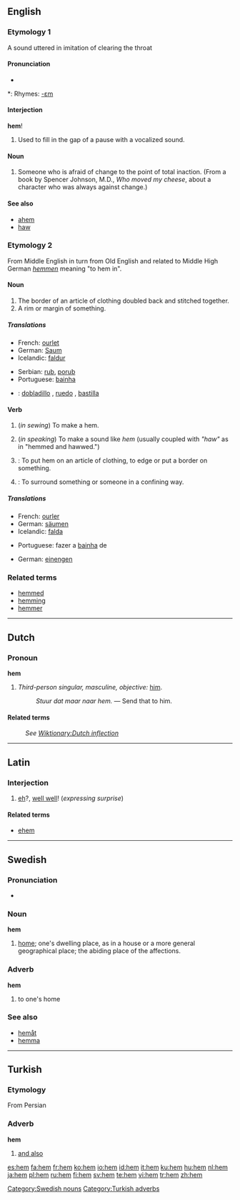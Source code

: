 ==English==

===Etymology 1===
A sound uttered in imitation of clearing the throat

====Pronunciation====
{{rfc-level|check placement of Pronunciation}}
* {{audio|en-us-hem.ogg|Audio (US)}}

*: Rhymes: [[Rhymes:English:-ɛm|-ɛm]]

====Interjection====
'''hem'''!

# Used to fill in the gap of a pause with a vocalized sound.

====Noun====
{{en-noun}}

# Someone who is afraid of change to the point of total inaction.  (From a book by Spencer Johnson, M.D., ''Who moved my cheese'', about a character who was always against change.)

====See also====
* [[ahem]]
* [[haw]]

===Etymology 2===
From Middle English in turn from Old English and related to Middle High German ''[[hemmen]]'' meaning "to hem in".

====Noun====
{{en-noun}}

# The border of an article of clothing doubled back and stitched together.
# A rim or margin of something.

=====Translations=====
{{trans-top|border of an article of clothing doubled back and stitched together}}
* French: [[ourlet]] {{m}}
* German: [[Saum]] {{m}}
* Icelandic: [[faldur]] {{m}}
{{trans-mid}}
* Serbian: [[rub]], [[porub]]
* Portuguese: [[bainha]] {{f}}
{{trans-bottom}}

{{checktrans}}
* {{ttbc|Spanish}}: [[dobladillo]] {{m}}, [[ruedo]] {{m}}, [[bastilla]] {{f}}

====Verb====
{{en-verb|hem|m|ing}}

# {{intransitive}} (''in sewing'') To make a hem.
# {{intransitive}} (''in speaking'') To make a sound like ''hem'' (usually coupled with ''"haw"'' as in "hemmed and hawwed.")
# {{transitive}}: To put hem on an article of clothing, to edge or put a border on something.
# {{transitive}}: To surround something or someone in a confining way.

=====Translations=====
{{trans-top|To put hem on an article of clothing}}
* French: [[ourler]]
* German: [[säumen]]
* Icelandic: [[falda]]
{{trans-mid}}
* Portuguese: fazer a [[bainha]] de
{{trans-bottom}}

{{trans-top|To surround something or someone in a confining way}}
* German: [[einengen]]
{{trans-mid}}
{{trans-bottom}}

===Related terms===
* [[hemmed]]
* [[hemming]]
* [[hemmer]]

----

==Dutch==

===Pronoun===
'''hem'''

# {{personal|lang=Dutch}} ''Third-person singular, masculine, objective:'' [[him]].
#: ''Stuur dat maar naar hem.'' &mdash; Send that to him.

====Related terms====
: ''See [[Wiktionary:Dutch inflection#Pronouns|Wiktionary:Dutch inflection]]''

----

==Latin==

===Interjection===
{{la-interj}}

# [[eh]]?, [[well well]]! (''expressing surprise'')

====Related terms====
* [[ehem]]

----

==Swedish==

===Pronunciation===
* {{audio|Sv-hem.ogg|audio}}

===Noun===
'''hem'''

# [[home]]; one's dwelling place, as in a house or a more general geographical place; the abiding place of the affections.

===Adverb===
'''hem'''

# to one's home

===See also===
* [[hemåt]]
* [[hemma]]

[[Category:Swedish nouns]]

----

==Turkish==

===Etymology===
From Persian

===Adverb===
'''hem'''

# [[and also]]

[[Category:Turkish adverbs]]

[[es:hem]]
[[fa:hem]]
[[fr:hem]]
[[ko:hem]]
[[io:hem]]
[[id:hem]]
[[it:hem]]
[[ku:hem]]
[[hu:hem]]
[[nl:hem]]
[[ja:hem]]
[[pl:hem]]
[[ru:hem]]
[[fi:hem]]
[[sv:hem]]
[[te:hem]]
[[vi:hem]]
[[tr:hem]]
[[zh:hem]]
